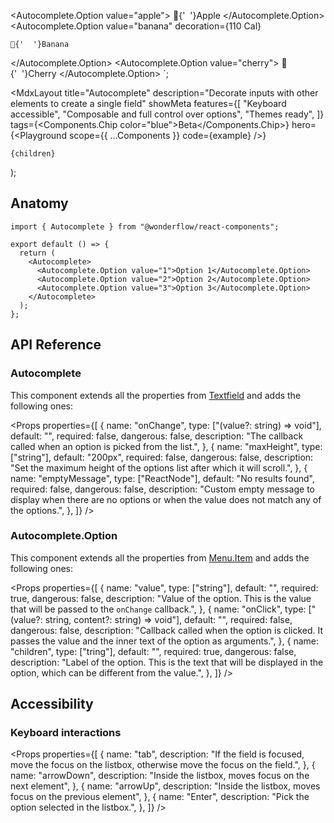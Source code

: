 
  <Autocomplete.Option value="apple">
    🍎{'  '}Apple
  </Autocomplete.Option>
  <Autocomplete.Option
    value="banana"
    decoration={<Chip dimension="small" color="green">110 Cal</Chip>}
  >
    🍌{'  '}Banana
  </Autocomplete.Option>
  <Autocomplete.Option value="cherry">
    🍒{'  '}Cherry
  </Autocomplete.Option>
</Autocomplete>`;

  <MdxLayout
    title="Autocomplete"
    description="Decorate inputs with other elements to create a single field"
    showMeta
    features={[
      "Keyboard accessible",
      "Composable and full control over options",
      "Themes ready",
    ]}
    tags={<Components.Chip color="blue">Beta</Components.Chip>}
    hero={<Playground scope={{ ...Components }} code={example} />}
  >
    {children}
  </MdxLayout>
);

## Anatomy

```tsx highlight=1,5-9
import { Autocomplete } from "@wonderflow/react-components";

export default () => {
  return (
    <Autocomplete>
      <Autocomplete.Option value="1">Option 1</Autocomplete.Option>
      <Autocomplete.Option value="2">Option 2</Autocomplete.Option>
      <Autocomplete.Option value="3">Option 3</Autocomplete.Option>
    </Autocomplete>
  );
};
```

## API Reference

### Autocomplete

This component extends all the properties from [Textfield](/components/inputs/textfield#api-reference) and adds the following ones:

<Props
  properties={[
    {
      name: "onChange",
      type: ["(value?: string) => void"],
      default: "",
      required: false,
      dangerous: false,
      description:
        "The callback called when an option is picked from the list.",
    },
    {
      name: "maxHeight",
      type: ["string"],
      default: "200px",
      required: false,
      dangerous: false,
      description:
        "Set the maximum height of the options list after which it will scroll.",
    },
    {
      name: "emptyMessage",
      type: ["ReactNode"],
      default: "No results found",
      required: false,
      dangerous: false,
      description:
        "Custom empty message to display when there are no options or when the value does not match any of the options.",
    },
  ]}
/>

### Autocomplete.Option

This component extends all the properties from [Menu.Item](/components/navigation/menu#menuitem/menu#api-reference) and adds the following ones:

<Props
  properties={[
    {
      name: "value",
      type: ["string"],
      default: "",
      required: true,
      dangerous: false,
      description:
        "Value of the option. This is the value that will be passed to the `onChange` callback.",
    },
    {
      name: "onClick",
      type: ["(value?: string, content?: string) => void"],
      default: "",
      required: false,
      dangerous: false,
      description:
        "Callback called when the option is clicked. It passes the value and the inner text of the option as arguments.",
    },
    {
      name: "children",
      type: ["tring"],
      default: "",
      required: true,
      dangerous: false,
      description:
        "Label of the option. This is the text that will be displayed in the option, which can be different from the value.",
    },
  ]}
/>

## Accessibility

### Keyboard interactions

<Props
  properties={[
    {
      name: "tab",
      description:
        "If the field is focused, move the focus on the listbox, otherwise move the focus on the field.",
    },
    {
      name: "arrowDown",
      description: "Inside the listbox, moves focus on the next element",
    },
    {
      name: "arrowUp",
      description: "Inside the listbox, moves focus on the previous element",
    },
    {
      name: "Enter",
      description: "Pick the option selected in the listbox.",
    },
  ]}
/>
